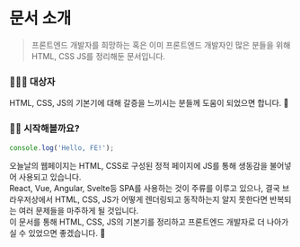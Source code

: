 # 문서 소개

> 프론트엔드 개발자를 희망하는 혹은 이미 프론트엔드 개발자인 많은 분들을 위해 HTML, CSS JS를 정리해둔 문서입니다.

### 🧑🏻‍💻 대상자

HTML, CSS, JS의 기본기에 대해 갈증을 느끼시는 분들께 도움이 되었으면 합니다. 🙏

### 🙋‍♂️ 시작해볼까요?

```javascript
console.log('Hello, FE!');
```

오늘날의 웹페이지는 HTML, CSS로 구성된 정적 페이지에 JS를 통해 생동감을 불어넣어 사용되고 있습니다.
<br/>React, Vue, Angular, Svelte등 SPA를 사용하는 것이 주류를 이루고 있으나,
결국 브라우저상에서 HTML, CSS, JS가 어떻게 렌더링되고 동작하는지 알지 못한다면 반복되는 여러 문제들을 마주하게 될 것입니다.
<br/>이 문서를 통해 HTML, CSS, JS의 기본기를 정리하고 프론트엔드 개발자로 더 나아가실 수 있었으면 좋겠습니다. 🌟
